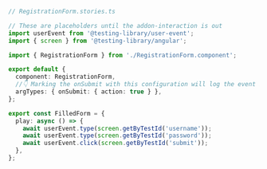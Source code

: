 ```ts
// RegistrationForm.stories.ts

// These are placeholders until the addon-interaction is out
import userEvent from '@testing-library/user-event';
import { screen } from '@testing-library/angular';

import { RegistrationForm } from './RegistrationForm.component';

export default {
  component: RegistrationForm,
  //👇 Marking the onSubmit with this configuration will log the event in the Actions panel
  argTypes: { onSubmit: { action: true } },
};

export const FilledForm = {
  play: async () => {
    await userEvent.type(screen.getByTestId('username'));
    await userEvent.type(screen.getByTestId('password'));
    await userEvent.click(screen.getByTestId('submit'));
  },
};
```